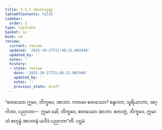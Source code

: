 ```yaml
---
title: 3.5.1 အာဘာသုတ္တ
tableOfContents: false
sidebar:
  order: 1
type: tipitaka
basket: su
book: a4
review:
  current: review
  updated: '2025-10-27T21:48:22.002940'
  updated_by: ''
  notes: ''
  history:
  - state: review
    date: '2025-10-27T21:48:22.002940'
    updated_by: ''
    notes: ''
    previous_state: draft
---
```



<ReviewStatus review={frontmatter.review} showDetails={true} />

<HypothesisAnnotation frontmatter={frontmatter} />

<DynamicBreadcrumb />

<Division number="141" book="a4" e="ch" v="15" p="456">

<Paragraph number="882" book="a4">
“စတဿော ဣမာ, ဘိက္ခဝေ, အာဘာ. ကတမာ စတဿော? စန္ဒာဘာ, သူရိယာဘာ, အဂ္ဂါဘာ, ပညာဘာ—  ဣမာ ခေါ, ဘိက္ခဝေ, စတဿော အာဘာ. ဧတဒဂ္ဂံ, ဘိက္ခဝေ, ဣမာသံ စတုန္နံ အာဘာနံ ယဒိဒံ ပညာဘာ”တိ.

</Paragraph>
</Division>

<Paragraph number="883" type="center" book="a4">
ပဌမံ.
</Paragraph>